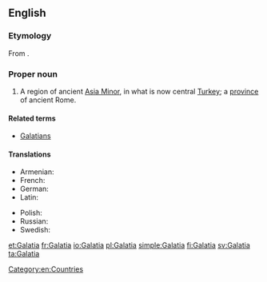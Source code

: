 ==English==
{{wikipedia}}

===Etymology===
From {{etyl|grc|en}} {{term|Γαλατία||sc=polytonic|tr=Galatia|lang=grc}}.

===Proper noun===
{{en-proper noun}}

# A region of ancient [[Asia Minor]], in what is now central [[Turkey]]; a [[province]] of ancient Rome.

====Related terms====
* [[Galatians]]

====Translations====
{{trans-top|region of Asia Minor}}
* Armenian: {{t|hy|Գաղատիա|tr=Gaġatia}}
* French: {{t+|fr|Galatie|f}}
* German: {{t+|de|Galatien|n}}
* Latin: {{t|la|Galatia|f}}
{{trans-mid}}
* Polish: {{t|pl|Galacja|f}}
* Russian: {{t|ru|Галатия|f|tr=Galatija}}
* Swedish: {{t+|sv|Galatien|n}}
{{trans-bottom}}

[[Category:en:Countries]]

[[et:Galatia]]
[[fr:Galatia]]
[[io:Galatia]]
[[pl:Galatia]]
[[simple:Galatia]]
[[fi:Galatia]]
[[sv:Galatia]]
[[ta:Galatia]]